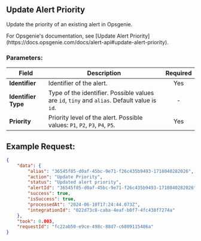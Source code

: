 
## Update Alert Priority

Update the priority of an existing alert in Opsgenie.

<Callout type="info">
	For Opsgenie's documentation, see [Update Alert
	Priority](https://docs.opsgenie.com/docs/alert-api#update-alert-priority).
</Callout>

### Parameters:

| Field               | Description                                                                                  | Required |
| ------------------- | -------------------------------------------------------------------------------------------- | :------: |
| **Identifier**      | Identifier of the alert.                                                                     |   Yes    |
| **Identifier Type** | Type of the identifier. Possible values are `id`, `tiny` and `alias`. Default value is `id`. |    -     |
| **Priority**        | Priority level of the alert. Possible values: `P1`, `P2`, `P3`, `P4`, `P5`.                  |   Yes    |

## Example Request:

```json
{
	"data": {
		"alias": "36545f85-d0af-45bc-9e71-f26c435b9493-1718040282026",
		"action": "Update Priority",
		"status": "Updated alert priority",
		"alertId": "36545f85-d0af-45bc-9e71-f26c435b9493-1718040282026",
		"success": true,
		"isSuccess": true,
		"processedAt": "2024-06-10T17:24:44.073Z",
		"integrationId": "022d73c8-caba-4eaf-b0f7-4fc438f7274a"
	},
	"took": 0.003,
	"requestId": "fc22ab50-e9ce-498c-88d7-c6809115486a"
}
```
